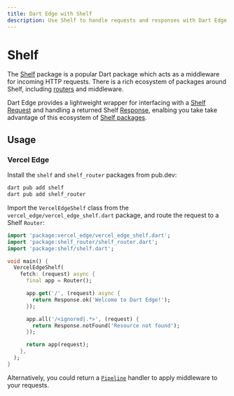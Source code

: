```yaml
---
title: Dart Edge with Shelf
description: Use Shelf to handle requests and responses with Dart Edge.
---
```


# Shelf

The [Shelf](https://pub.dev/packages/shelf) package is a popular Dart package which acts as a middleware
for incoming HTTP requests. There is a rich ecosystem of packages around Shelf, including [routers](https://pub.dev/packages/shelf_router) and
middleware.

Dart Edge provides a lightweight wrapper for interfacing with a [Shelf Request](https://pub.dev/documentation/shelf/latest/shelf/Request-class.html) and handling a returned Shelf [Response](https://pub.dev/documentation/shelf/latest/shelf/Response-class.html), enalbing you take take advantage of this ecosystem of [Shelf packages](https://pub.dev/packages?q=shelf).

## Usage

### Vercel Edge

Install the `shelf` and `shelf_router` packages from pub.dev:

```sh
dart pub add shelf
dart pub add shelf_router
```

Import the `VercelEdgeShelf` class from the `vercel_edge/vercel_edge_shelf.dart` package, and route the request to a Shelf `Router`:

```dart
import 'package:vercel_edge/vercel_edge_shelf.dart';
import 'package:shelf_router/shelf_router.dart';
import 'package:shelf/shelf.dart';

void main() {
  VercelEdgeShelf(
    fetch: (request) async {
      final app = Router();

      app.get('/', (request) async {
        return Response.ok('Welcome to Dart Edge!');
      });

      app.all('/<ignored|.*>', (request) {
        return Response.notFound('Resource not found');
      });

      return app(request);
    },
  );
}
```

Alternatively, you could return a [`Pipeline`](https://pub.dev/documentation/shelf/latest/shelf/Pipeline-class.html) handler to apply middleware to your requests.
